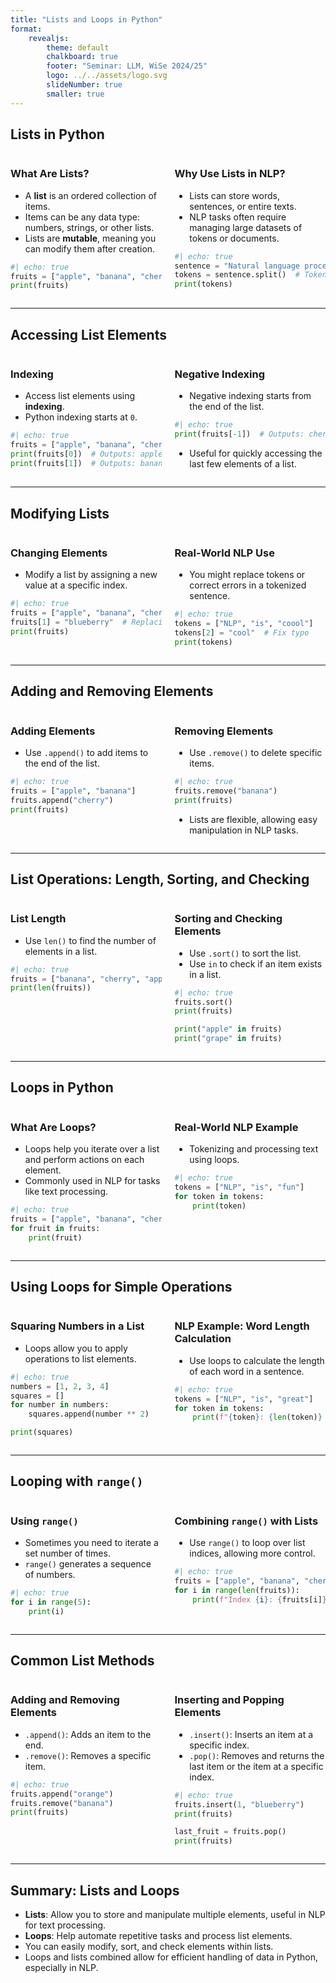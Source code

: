 ```yaml
---
title: "Lists and Loops in Python"
format: 
    revealjs:
        theme: default
        chalkboard: true
        footer: "Seminar: LLM, WiSe 2024/25"
        logo: ../../assets/logo.svg
        slideNumber: true
        smaller: true
---
```


## Lists in Python

:::{.columns}
::: {.column width="50%"}
### What Are Lists?
- A **list** is an ordered collection of items.
- Items can be any data type: numbers, strings, or other lists.
- Lists are **mutable**, meaning you can modify them after creation.

```python
#| echo: true
fruits = ["apple", "banana", "cherry"]
print(fruits)
```
:::
::: {.column width="50%" .fragment}
### Why Use Lists in NLP?
- Lists can store words, sentences, or entire texts.
- NLP tasks often require managing large datasets of tokens or documents.

```python
#| echo: true
sentence = "Natural language processing is fun"
tokens = sentence.split()  # Tokenize sentence into words
print(tokens)
```
:::
:::

---

## Accessing List Elements

:::{.columns}
::: {.column width="50%"}
### Indexing
- Access list elements using **indexing**.
- Python indexing starts at `0`.

```python
#| echo: true
fruits = ["apple", "banana", "cherry"]
print(fruits[0])  # Outputs: apple
print(fruits[1])  # Outputs: banana
```
:::
::: {.column width="50%" .fragment}
### Negative Indexing
- Negative indexing starts from the end of the list.

```python
#| echo: true
print(fruits[-1])  # Outputs: cherry (last element)
```

- Useful for quickly accessing the last few elements of a list.
:::
:::

---

## Modifying Lists

:::{.columns}
::: {.column width="50%"}
### Changing Elements
- Modify a list by assigning a new value at a specific index.

```python
#| echo: true
fruits = ["apple", "banana", "cherry"]
fruits[1] = "blueberry"  # Replacing 'banana'
print(fruits)
```
:::
::: {.column width="50%" .fragment}
### Real-World NLP Use
- You might replace tokens or correct errors in a tokenized sentence.

```python
#| echo: true
tokens = ["NLP", "is", "coool"]
tokens[2] = "cool"  # Fix typo
print(tokens)
```
:::
:::

---

## Adding and Removing Elements

:::{.columns}
::: {.column width="50%"}
### Adding Elements
- Use `.append()` to add items to the end of the list.

```python
#| echo: true
fruits = ["apple", "banana"]
fruits.append("cherry")
print(fruits)
```
:::
::: {.column width="50%" .fragment}
### Removing Elements
- Use `.remove()` to delete specific items.

```python
#| echo: true
fruits.remove("banana")
print(fruits)
```

- Lists are flexible, allowing easy manipulation in NLP tasks.
:::
:::

---

## List Operations: Length, Sorting, and Checking

:::{.columns}
::: {.column width="50%"}
### List Length
- Use `len()` to find the number of elements in a list.

```python
#| echo: true
fruits = ["banana", "cherry", "apple"]
print(len(fruits))
```
:::
::: {.column width="50%" .fragment}
### Sorting and Checking Elements
- Use `.sort()` to sort the list.
- Use `in` to check if an item exists in a list.

```python
#| echo: true
fruits.sort()
print(fruits)

print("apple" in fruits)
print("grape" in fruits)
```
:::
:::

---

## Loops in Python

:::{.columns}
::: {.column width="50%"}
### What Are Loops?
- Loops help you iterate over a list and perform actions on each element.
- Commonly used in NLP for tasks like text processing.

```python
#| echo: true
fruits = ["apple", "banana", "cherry"]
for fruit in fruits:
    print(fruit)
```
:::
::: {.column width="50%" .fragment}
### Real-World NLP Example
- Tokenizing and processing text using loops.

```python
#| echo: true
tokens = ["NLP", "is", "fun"]
for token in tokens:
    print(token)
```
:::
:::

---

## Using Loops for Simple Operations

:::{.columns}
::: {.column width="50%"}
### Squaring Numbers in a List
- Loops allow you to apply operations to list elements.

```python
#| echo: true
numbers = [1, 2, 3, 4]
squares = []
for number in numbers:
    squares.append(number ** 2)

print(squares)
```
:::
::: {.column width="50%" .fragment}
### NLP Example: Word Length Calculation
- Use loops to calculate the length of each word in a sentence.

```python
#| echo: true
tokens = ["NLP", "is", "great"]
for token in tokens:
    print(f"{token}: {len(token)} characters")
```
:::
:::

---

## Looping with `range()`

:::{.columns}
::: {.column width="50%"}
### Using `range()`
- Sometimes you need to iterate a set number of times.
- `range()` generates a sequence of numbers.

```python
#| echo: true
for i in range(5):
    print(i)
```
:::
::: {.column width="50%" .fragment}
### Combining `range()` with Lists
- Use `range()` to loop over list indices, allowing more control.

```python
#| echo: true
fruits = ["apple", "banana", "cherry"]
for i in range(len(fruits)):
    print(f"Index {i}: {fruits[i]}")
```
:::
:::

---

## Common List Methods

:::{.columns}
::: {.column width="50%"}
### Adding and Removing Elements
- `.append()`: Adds an item to the end.
- `.remove()`: Removes a specific item.

```python
#| echo: true
fruits.append("orange")
fruits.remove("banana")
print(fruits)
```
:::
::: {.column width="50%" .fragment}
### Inserting and Popping Elements
- `.insert()`: Inserts an item at a specific index.
- `.pop()`: Removes and returns the last item or the item at a specific index.

```python
#| echo: true
fruits.insert(1, "blueberry")
print(fruits)

last_fruit = fruits.pop()
print(fruits)
```
:::
:::

---

## Summary: Lists and Loops

- **Lists**: Allow you to store and manipulate multiple elements, useful in NLP for text processing.
- **Loops**: Help automate repetitive tasks and process list elements.
- You can easily modify, sort, and check elements within lists.
- Loops and lists combined allow for efficient handling of data in Python, especially in NLP.
